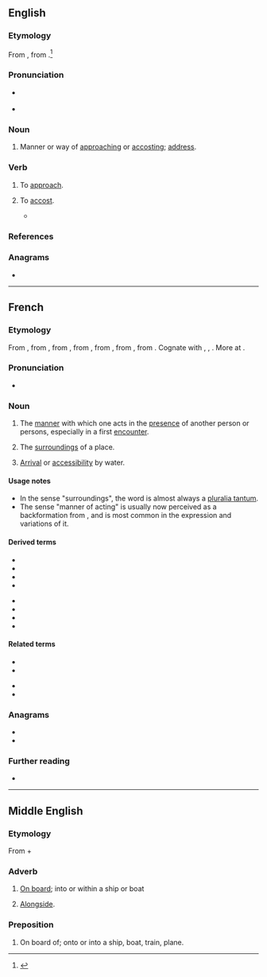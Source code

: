 {{also|à bord}}
==English==

===Etymology===
From {{etyl|enm|en}} {{m|enm|aborden}}, from {{m|enm|abord}}.<ref>{{R:MW3 1976|page=6}}</ref>

===Pronunciation===
* {{a|RP}} {{IPA|/əˈbɔːd/|lang=en}}
* {{a|US}} {{IPA|/əˈbɔɹd/|lang=en}}

===Noun===
{{en-noun}}

# {{lb|en|archaic}} Manner or way of [[approach]]ing or [[accost]]ing; [[address]]. {{defdate|since the early 1600s}}
#: {{rfquotek|Chesterfield}}

===Verb===
{{en-verb}}

# {{lb|en|transitive|obsolete}} To [[approach]]. {{defdate|attested from around 1400 until the late 1600s}}
# {{lb|en|transitive|rare}} To [[accost]]. {{defdate|since the early 1600s}}
#* {{quote-book|year=1919|author=[[w:Ronald Firbank|Ronald Firbank]]|title=[[w:Valmouth|Valmouth]]|publisher=Duckworth|edition=hardback|page=82|passage=Mrs Hurstpierpoint '''aborded''' her with a smile.}}

===References===
<references/>

===Anagrams===
* {{anagrams|en|board}}

----

==French==

===Etymology===
From {{etyl|frm|fr}}, from {{m|frm|aborder}}, from {{etyl|fro|fr}} {{m|fro|aborder||to hit a ship in order to board it}}, from {{m|fro|bord||side of a ship, edge}}, from {{etyl|frk|fr}} {{m|frk|*bord||side of a ship or vessel}}, from {{etyl|gem-pro|fr}} {{m|gem-pro|*burdą||edge, border, side}}, from {{etyl|ine-pro|fr}} {{m|ine-pro|*bheredh-||to cut}}. Cognate with {{cog|goh|bort||edge, rim, rand}}, {{cog|ang|bord||ship, side of a ship}}, {{cog|non|borð||edge, side of a vessel}}. More at {{l|en|board}}.

===Pronunciation===
* {{audio|Fr-abord.ogg|Audio|lang=fr}}

===Noun===
{{fr-noun|m}}

# {{lb|fr|literary}} The [[manner]] with which one acts in the [[presence]] of another person or persons, especially in a first [[encounter]].
# {{lb|fr|rare}} The [[surrounding]]s of a place.
# {{lb|fr|archaic}} [[arrival|Arrival]] or [[accessibility]] by water.

====Usage notes====
* In the sense "surroundings", the word is almost always a [[pluralia tantum]].
* The sense "manner of acting" is usually now perceived as a backformation from {{m|fr|aborder||to approach}}, and is most common in the expression {{m|fr||être [[d'un abord]]}} and variations of it.

====Derived terms====
{{der-top}}
* {{l|fr|abords}}
* {{l|fr|au premier abord}}
* {{l|fr|aux abords de}}
* {{l|fr|d'abord}}
{{der-mid}}
* {{l|fr|d'abord que}}
* {{l|fr|de prime abord}}
* {{l|fr|d'un abord}}
* {{l|fr|tout d'abord}}
{{der-bottom}}

====Related terms====
{{rel-top}}
* {{l|fr|aborder}}
* {{l|fr|babord}}
{{rel-mid}}
* {{l|fr|bord}}
* {{l|fr|tribord}}
{{rel-bottom}}

===Anagrams===
* {{l|fr|borda}}
* {{l|fr|broda}}

===Further reading===
* {{R:TLFi}}

----

==Middle English==

===Etymology===
From {{etyl|fro|enm}} {{m|fro|a|}} + {{m|fro|bord||exterior of a ship}}

===Adverb===
{{head|enm|adverb}}

# [[on board|On board]]; into or within a ship or boat
# {{lb|enm|nautical}} [[alongside|Alongside]].

===Preposition===
{{head|enm|preposition}}

# On board of; onto or into a ship, boat, train, plane.